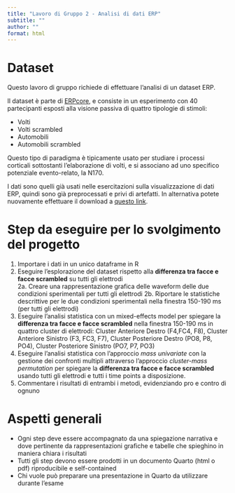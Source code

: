 ```yaml
---
title: "Lavoro di Gruppo 2 - Analisi di dati ERP"
subtitle: ""
author: ""
format: html
---
```


# Dataset

Questo lavoro di gruppo richiede di effettuare l'analisi di un dataset ERP.

Il dataset è parte di [ERPcore](https://erpinfo.org/erp-core), e consiste in un esperimento con 40 partecipanti esposti alla visione passiva di quattro tipologie di stimoli:\

- Volti
- Volti scrambled
- Automobili
- Automobili scrambled

Questo tipo di paradigma è tipicamente usato per studiare i processi corticali sottostanti l'elaborazione di volti, e si associano ad uno specifico potenziale evento-relato, la N170.

I dati sono quelli già usati nelle esercitazioni sulla visualizzazione di dati ERP, quindi sono già preprocessati e privi di artefatti. In alternativa potete nuovamente effettuare il download a [questo link](https://drive.google.com/file/d/14CIu2VmW1gJkRbexYdy5wH4n1WoAVCTy/view?usp=sharing).

# Step da eseguire per lo svolgimento del progetto

1. Importare i dati in un unico dataframe in R
2. Eseguire l'esplorazione del dataset rispetto alla **differenza tra facce e facce scrambled** su tutti gli elettrodi\
    2a. Creare una rappresentazione grafica delle waveform delle due condizioni sperimentali per tutti gli elettrodi
    2b. Riportare le statistiche descrittive per le due condizioni sperimentali nella finestra 150-190 ms (per tutti gli elettrodi)
3. Eseguire l'analisi statistica con un mixed-effects model per spiegare la **differenza tra facce e facce scrambled** nella finestra 150-190 ms in quattro cluster di elettrodi: Cluster Anteriore Destro (F4,FC4, F8), Cluster Anteriore Sinistro (F3, FC3, F7), Cluster Posteriore Destro (PO8, P8, PO4), Cluster Posteriore Sinistro (PO7, P7, PO3)
4. Eseguire l'analisi statistica con l'approccio _mass univariate_ con la gestione dei confronti multipli attraverso l'approccio _cluster-mass permutation_ per spiegare la **differenza tra facce e facce scrambled** usando tutti gli elettrodi e tutti i time points a disposizione.
5. Commentare i risultati di entrambi i metodi, evidenziando pro e contro di ognuno

# Aspetti generali

- Ogni step deve essere accompagnato da una spiegazione narrativa e dove pertinente da rappresentazioni grafiche e tabelle che spieghino in maniera chiara i risultati
- Tutti gli step devono essere prodotti in un documento Quarto (html o pdf) riproducibile e self-contained
- Chi vuole può preparare una presentazione in Quarto da utilizzare durante l'esame
